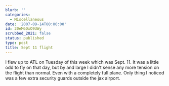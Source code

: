 ```yaml
---
blurb: ''
categories:
  - Miscellaneous
date: '2007-09-14T00:00:00'
id: 20eM6DxO9UWy
scrubbed_2021: false
status: published
type: post
title: Sept 11 flight
---
```


I flew up to ATL on Tuesday of this week which was Sept. 11. It was
a little odd to fly on that day, but by and large I didn't sense
any more tension on the flight than normal. Even with a completely
full plane. Only thing I noticed was a few extra security guards
outside the jax airport.
